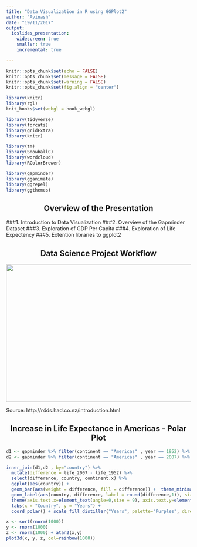 ```yaml
---
title: "Data Visualization in R using GGPlot2"
author: "Avinash"
date: "19/11/2017"
output: 
  ioslides_presentation:
    widescreen: true
    smaller: true
    incremental: true

---
```


```r
knitr::opts_chunk$set(echo = FALSE)
knitr::opts_chunk$set(message = FALSE)
knitr::opts_chunk$set(warning = FALSE)
knitr::opts_chunk$set(fig.align = "center")

library(knitr)
library(rgl)
knit_hooks$set(webgl = hook_webgl)
```

```r
library(tidyverse)
library(forcats)
library(gridExtra)
library(knitr)

library(tm)
library(SnowballC)
library(wordcloud)
library(RColorBrewer)

library(gapminder)
library(gganimate)
library(ggrepel)
library(ggthemes)
```
<style>
h2 {
text-align: center;
font-size: 150%;
}

.blues{
background-color:"#E6E6FA";
}
</style>

## Overview of the Presentation

###1. Introduction to Data Visualization
###2. Overview of the Gapminder Dataset
###3. Exploration of GDP Per Capita
###4. Exploration of Life Expectency
###5. Extention libraries to ggplot2



## Data Science Project Workflow



<img src = "data-science.png" width="800" height="375" align="centre" >

Source: http://r4ds.had.co.nz/introduction.html


## Increase in Life Expectance in Americas - Polar Plot

```r

d1 <- gapminder %>% filter(continent == "Americas" , year == 1952) %>% mutate(life_1952 = lifeExp)
d2 <- gapminder %>% filter(continent == "Americas" , year == 2007) %>% mutate(life_2007 = lifeExp)

inner_join(d1,d2 , by="country") %>% 
  mutate(difference = life_2007 - life_1952) %>% 
  select(difference, country, continent.x) %>% 
  ggplot(aes(country)) + 
  geom_bar(aes(weight = difference, fill = difference)) +  theme_minimal() +
  geom_label(aes(country, difference, label = round(difference,1)), size = 3, label.padding = unit(0.10, "lines")) +
  theme(axis.text.x=element_text(angle=0,size = 9), axis.text.y=element_blank(), axis.ticks.y = element_blank(), axis.title.y = element_blank()) +
  labs(x = "Country", y = "Years") + 
  coord_polar() + scale_fill_distiller("Years", palette="Purples", direction=1)

```


```r
x <- sort(rnorm(1000))
y <- rnorm(1000)
z <- rnorm(1000) + atan2(x,y)
plot3d(x, y, z, col=rainbow(1000))
```